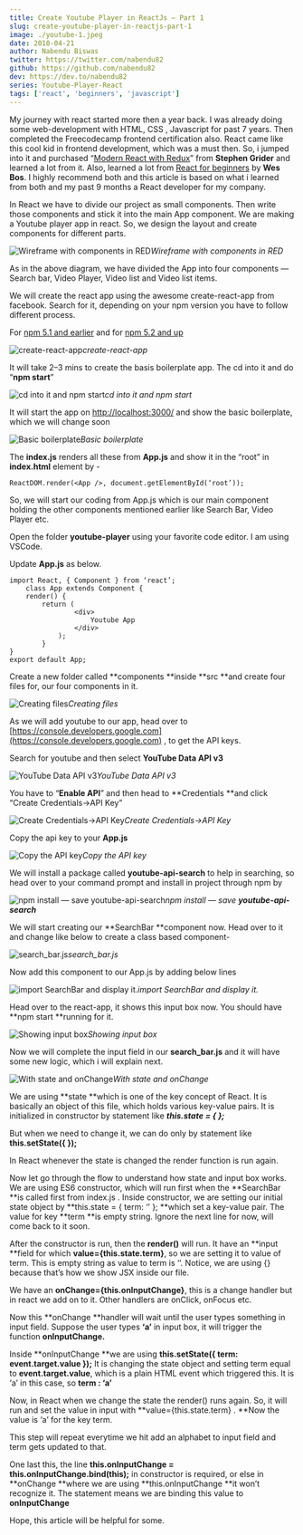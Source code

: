 ```yaml
---
title: Create Youtube Player in ReactJs — Part 1
slug: create-youtube-player-in-reactjs-part-1
image: ./youtube-1.jpeg
date: 2018-04-21
author: Nabendu Biswas
twitter: https://twitter.com/nabendu82
github: https://github.com/nabendu82
dev: https://dev.to/nabendu82
series: Youtube-Player-React
tags: ['react', 'beginners', 'javascript']
---
```


My journey with react started more then a year back. I was already doing some web-development with HTML, CSS , Javascript for past 7 years. Then completed the Freecodecamp frontend certification also. React came like this cool kid in frontend development, which was a must then. So, i jumped into it and purchased “[Modern React with Redux](https://www.udemy.com/react-redux/learn/v4/overview)” from **Stephen Grider** and learned a lot from it. Also, learned a lot from [React for beginners](https://reactforbeginners.com/) by **Wes Bos**. I highly recommend both and this article is based on what i learned from both and my past 9 months a React developer for my company.

In React we have to divide our project as small components. Then write those components and stick it into the main App component. We are making a Youtube player app in react. So, we design the layout and create components for different parts.

![Wireframe with components in RED](https://ik.imagekit.io/thewebdev/Youtube-React/1/1_tUPqpJ5XZ.png)*Wireframe with components in RED*

As in the above diagram, we have divided the App into four components — Search bar, Video Player, Video list and Video list items.

We will create the react app using the awesome create-react-app from facebook. Search for it, depending on your npm version you have to follow different process.

For [npm 5.1 and earlier](https://gist.github.com/gaearon/4064d3c23a77c74a3614c498a8bb1c5f) and for [npm 5.2 and up](https://github.com/facebook/create-react-app)

<div className={styles.image__small}>

![create-react-app](https://ik.imagekit.io/thewebdev/Youtube-React/1/2_S_EJoZt4KB.png)*create-react-app*

</div>

It will take 2–3 mins to create the basis boilerplate app. The cd into it and do “**npm start**”

<div className={styles.image__small}>

![cd into it and npm start](https://ik.imagekit.io/thewebdev/Youtube-React/1/3_Cdrcs3Vjo2.png)*cd into it and npm start*

</div>

It will start the app on [http://localhost:3000/](http://localhost:3000/) and show the basic boilerplate, which we will change soon

![Basic boilerplate](https://ik.imagekit.io/thewebdev/Youtube-React/1/4_tGz-Mr8ljU.png)*Basic boilerplate*

The **index.js** renders all these from **App.js** and show it in the “root” in **index.html** element by -

<div className={styles.code__block}>

```
ReactDOM.render(<App />, document.getElementById(‘root’));
```

</div>

So, we will start our coding from App.js which is our main component holding the other components mentioned earlier like Search Bar, Video Player etc.

Open the folder **youtube-player** using your favorite code editor. I am using VSCode.

Update **App.js** as below.

<div className={styles.code__block}>

```
import React, { Component } from ‘react’;
    class App extends Component {
    render() {
        return (
                <div>
                    Youtube App
                </div>
            );
        }
}
export default App;
```

</div>

Create a new folder called **components **inside **src **and create four files for, our four components in it.

![Creating files](https://ik.imagekit.io/thewebdev/Youtube-React/1/5_1f72fQfUMe.png)*Creating files*

As we will add youtube to our app, head over to [https://console.developers.google.com](https://console.developers.google.com) , to get the API keys.

Search for youtube and then select **YouTube Data API v3**

![YouTube Data API v3](https://ik.imagekit.io/thewebdev/Youtube-React/1/6_ttN9VcyTy.png)*YouTube Data API v3*

You have to “**Enable API**” and then head to **Credentials **and click “Create Credentials->API Key”

![Create Credentials->API Key](https://ik.imagekit.io/thewebdev/Youtube-React/1/7_GxDrWZyJWe.png)*Create Credentials->API Key*

Copy the api key to your **App.js**

<div className={styles.image__small}>

![Copy the API key](https://ik.imagekit.io/thewebdev/Youtube-React/1/8_Z4g_p0dfUM.png)*Copy the API key*

</div>

We will install a package called **youtube-api-search** to help in searching, so head over to your command prompt and install in project through npm by

<div className={styles.image__small}>

![npm install — save youtube-api-search](https://ik.imagekit.io/thewebdev/Youtube-React/1/9_eNET7tKSAX.png)*npm install — save **youtube-api-search***

</div>

We will start creating our **SearchBar **component now. Head over to it and change like below to create a class based component-

<div className={styles.image__small}>

![search_bar.js](https://ik.imagekit.io/thewebdev/Youtube-React/1/10_IFz1Ss6bpX.png)*search_bar.js*

</div>

Now add this component to our App.js by adding below lines

<div className={styles.image__small}>

![import SearchBar and display it.](https://ik.imagekit.io/thewebdev/Youtube-React/1/11_8BEBBar6vR.png)*import SearchBar and display it.*

</div>

Head over to the react-app, it shows this input box now. You should have **npm start **running for it.

<div className={styles.image__small}>

![Showing input box](https://ik.imagekit.io/thewebdev/Youtube-React/1/12_rCBygMaOr3.png)*Showing input box*

</div>

Now we will complete the input field in our **search_bar.js** and it will have some new logic, which i will explain next.

<div className={styles.image__small}>

![With state and onChange](https://ik.imagekit.io/thewebdev/Youtube-React/1/13_U2BCtotdh.png)*With state and onChange*

</div>

We are using **state **which is one of the key concept of React. It is basically an object of this file, which holds various key-value pairs. It is initialized in constructor by statement like ***this.state = { };***

But when we need to change it, we can do only by statement like **this.setState({ });**

In React whenever the state is changed the render function is run again.

Now let go through the flow to understand how state and input box works. We are using ES6 constructor, which will run first when the **SearchBar **is called first from index.js . Inside constructor, we are setting our initial state object by **this.state = { term: ‘’ }; **which set a key-value pair. The value for key **term **is empty string. Ignore the next line for now, will come back to it soon.

After the constructor is run, then the **render()** will run. It have an **input **field for which **value={this.state.term}**, so we are setting it to value of term. This is empty string as value to term is ‘’. Notice, we are using {} because that’s how we show JSX inside our file.

We have an **onChange={this.onInputChange}**, this is a change handler but in react we add on to it. Other handlers are onClick, onFocus etc.

Now this **onChange **handler will wait until the user types something in input field. Suppose the user types **‘a’** in input box, it will trigger the function **onInputChange.**

Inside **onInputChange **we are using **this.setState({ term: event.target.value });** It is changing the state object and setting term equal to **event.target.value**, which is a plain HTML event which triggered this. It is ‘a’ in this case, so **term : ‘a’**

Now, in React when we change the state the render() runs again. So, it will run and set the value in input with **value={this.state.term} . **Now the value is ‘a’ for the key term.

This step will repeat everytime we hit add an alphabet to input field and term gets updated to that.

One last this, the line **this.onInputChange = this.onInputChange.bind(this);** in constructor is required, or else in **onChange **where we are using **this.onInputChange **it won’t recognize it. The statement means we are binding this value to **onInputChange**

Hope, this article will be helpful for some.
